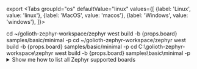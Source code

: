 
export
<Tabs
groupId="os"
defaultValue="linux"
values={[
{label: 'Linux', value: 'linux'},
{label: 'MacOS', value: 'macos'},
{label: 'Windows', value: 'windows'},
]}>

<TabItem value="linux">

<CodeBlock language="bash">
cd ~/golioth-zephyr-workspace/zephyr
west build -b {props.board} samples/basic/minimal -p
</CodeBlock>

</TabItem>
<TabItem value="macos">

<CodeBlock language="bash">
cd ~/golioth-zephyr-workspace/zephyr
west build -b {props.board} samples/basic/minimal -p
</CodeBlock>

</TabItem>
<TabItem value="windows">

<CodeBlock language="bash">
cd C:\golioth-zephyr-workspace\zephyr
west build -b {props.board} samples\basic\minimal -p
</CodeBlock>

</TabItem>
</Tabs>

<details>
  <summary>Show me how to list all Zephyr supported boards</summary>

If you don't know the name for your board, list all options using West:

```
west boards
```
</details>
